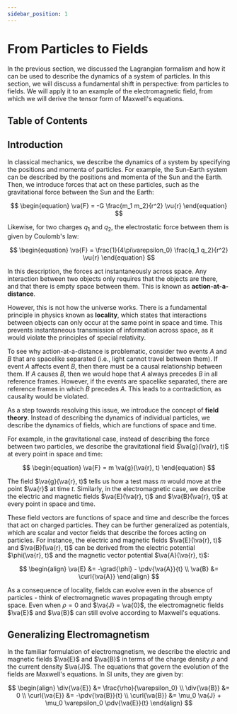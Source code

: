 ```yaml
---
sidebar_position: 1
---
```




# From Particles to Fields

In the previous section, we discussed the Lagrangian formalism and how it can be used to describe the dynamics of a system of particles.
In this section, we will discuss a fundamental shift in perspective: from particles to fields.
We will apply it to an example of the electromagnetic field, from which we will derive the tensor form of Maxwell's equations.

## Table of Contents

<TOCInline toc={toc} />

## Introduction

In classical mechanics, we describe the dynamics of a system by specifying the positions and momenta of particles.
For example, the Sun-Earth system can be described by the positions and momenta of the Sun and the Earth.
Then, we introduce forces that act on these particles, such as the gravitational force between the Sun and the Earth:

$$
\begin{equation}
\va{F} = -G \frac{m_1 m_2}{r^2} \vu{r}
\end{equation}
$$

Likewise, for two charges $q_1$ and $q_2$, the electrostatic force between them is given by Coulomb's law:

$$
\begin{equation}
\va{F} = \frac{1}{4\pi\varepsilon_0} \frac{q_1 q_2}{r^2} \vu{r}
\end{equation}
$$

In this description, the forces act instantaneously across space.
Any interaction between two objects only requires that the objects are there, and that there is empty space between them.
This is known as **action-at-a-distance**.

However, this is not how the universe works.
There is a fundamental principle in physics known as **locality**, which states that interactions between objects can only occur at the same point in space and time.
This prevents instantaneous transmission of information across space, as it would violate the principles of special relativity.

To see why action-at-a-distance is problematic, consider two events $A$ and $B$ that are spacelike separated (i.e., light cannot travel between them).
If event $A$ affects event $B$, then there must be a causal relationship between them.
If $A$ causes $B$, then we would hope that $A$ always precedes $B$ in all reference frames.
However, if the events are spacelike separated, there are reference frames in which $B$ precedes $A$.
This leads to a contradiction, as causality would be violated.

As a step towards resolving this issue, we introduce the concept of **field theory**.
Instead of describing the dynamics of individual particles, we describe the dynamics of fields, which are functions of space and time.

For example, in the gravitational case, instead of describing the force between two particles, we describe the gravitational field $\va{g}(\va{r}, t)$ at every point in space and time:

$$
\begin{equation}
\va{F} = m \va{g}(\va{r}, t)
\end{equation}
$$

The field $\va{g}(\va{r}, t)$ tells us how a test mass $m$ would move at the point $\va{r}$ at time $t$.
Similarly, in the electromagnetic case, we describe the electric and magnetic fields $\va{E}(\va{r}, t)$ and $\va{B}(\va{r}, t)$ at every point in space and time.

These field vectors are functions of space and time and describe the forces that act on charged particles.
They can be further generalized as potentials, which are scalar and vector fields that describe the forces acting on particles.
For instance, the electric and magnetic fields $\va{E}(\va{r}, t)$ and $\va{B}(\va{r}, t)$ can be derived from the electric potential $\phi(\va{r}, t)$ and the magnetic vector potential $\va{A}(\va{r}, t)$:

$$
\begin{align}
\va{E} &= -\grad{\phi} - \pdv{\va{A}}{t} \\
\va{B} &= \curl{\va{A}}
\end{align}
$$

As a consequence of locality, fields can evolve even in the absence of particles - think of electromagnetic waves propagating through empty space.
Even when $\rho = 0$ and $\va{J} = \va{0}$, the electromagnetic fields $\va{E}$ and $\va{B}$ can still evolve according to Maxwell's equations.

## Generalizing Electromagnetism

In the familiar formulation of electromagnetism, we describe the electric and magnetic fields $\va{E}$ and $\va{B}$ in terms of the charge density $\rho$ and the current density $\va{J}$.
The equations that govern the evolution of the fields are Maxwell's equations. In SI units, they are given by:

$$
\begin{align}
\div{\va{E}} &= \frac{\rho}{\varepsilon_0} \\
\div{\va{B}} &= 0 \\
\curl{\va{E}} &= -\pdv{\va{B}}{t} \\
\curl{\va{B}} &= \mu_0 \va{J} + \mu_0 \varepsilon_0 \pdv{\va{E}}{t}
\end{align}
$$
